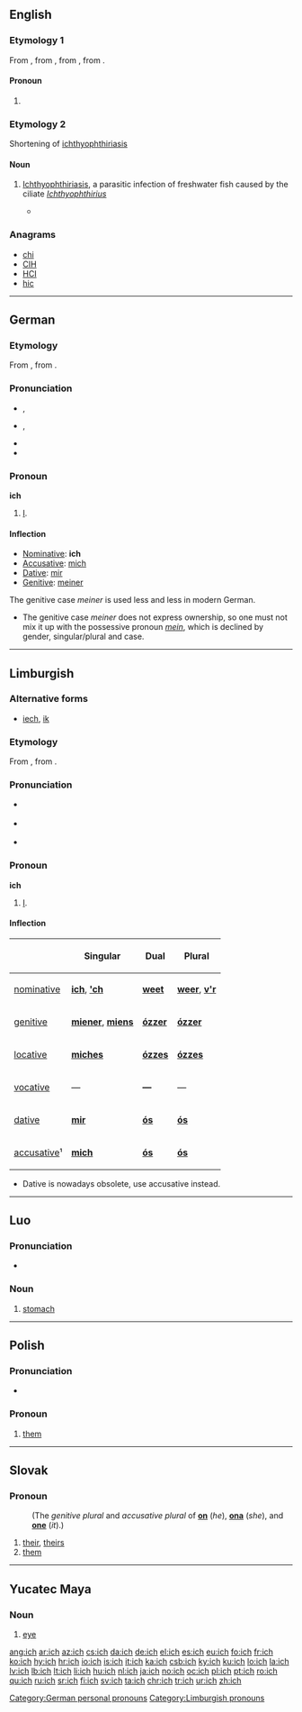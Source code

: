 {{also|Ich|ICH}}
==English==

===Etymology 1===
From {{etyl|enm}}, from {{etyl|ang}} {{term|ic|iċ|I|pos=pronoun|lang=ang}}, from {{proto|Germanic|ek|I|pos=pronoun|lang=en}}, from {{proto|Indo-European|egom|I|lang=en|pos=pronoun}}.

====Pronoun====
{{infl|en|pronoun}}

# {{rfv-sense}} {{obsolete}} {{non-gloss definition|The Southern and sometimes Midland dialectic form of {{term|I|lang=en}}, in Early English, corresponding to {{term|ik|lang=en}} of the Northern dialect.}}

===Etymology 2===

Shortening of [[ichthyophthiriasis]]

====Noun====
{{en-noun|-}}

# {{ichthyology}} [[ichthyophthiriasis|Ichthyophthiriasis]], a parasitic infection of freshwater fish caused by the ciliate ''[[Ichthyophthirius]]''
#* {{quote-book|1996|Edward J. Noga|Fish Disease: Diagnosis and Treatment|publisher=Iowa State University Press (2000)|pageurl=http://books.google.com/books?id=SAdDtT7YRRoC&pg=PA95&dq=ich|isbn=0-8138-2558-X|page=95
|passage='''Ich''' is one of the most common diseases of freshwater fish.}}

===Anagrams===
* [[chi#English|chi]]
* [[CIH#English|CIH]]
* [[HCI#English|HCI]]
* [[hic#English|hic]]

----

==German==

===Etymology===
From {{etyl|goh|de}} {{term|ih|lang=goh}}, from {{proto|Germanic|ek||ik|lang=de}}.

===Pronunciation===
* {{a|Bavarian}} {{IPA|/iʃ/|/iː/|lang=de}}, {{SAMPA|/iS/|/i:/|lang=de}}
* {{a|High German}} {{IPA|/ɪç/|lang=de}}, {{SAMPA|/IC/|lang=de}}
* {{audio|De-ich.ogg|audio}}
* {{audio|De-at-ich.ogg|Audio (Austria)}}

===Pronoun===
'''ich'''

# {{personal|lang=de}} [[I]].

====Inflection====
* [[nominative|Nominative]]: '''ich'''
* [[accusative|Accusative]]: [[mich]]
* [[dative|Dative]]: [[mir]]
* [[genitive|Genitive]]: [[meiner]]

The genitive case ''meiner'' is used less and less in modern German.
* The genitive case ''meiner'' does not express ownership, so one must not mix it up with the possessive pronoun ''[[mein]]'', which is declined by gender, singular/plural and case.

[[Category:German personal pronouns]]

----

==Limburgish==

===Alternative forms===
* [[iech]], [[ik]]

===Etymology===
From {{etyl|goh|li}} {{term|ih|lang=goh}}, from {{proto|Germanic|ek||ik|lang=li}}.

===Pronunciation===
* {{a|most dialects}} {{IPA|[ɪx]|lang=li}}
* {{a|Cleverlandic dialects}} {{IPA|[ɪk]|lang=li}}
* {{a|Maastrict}} {{IPA|[ix]|lang=li}}

===Pronoun===
'''ich'''

# {{personal|lang=li}} [[I]].

====Inflection====
{| class="wikitable" style="text-align: center;"
|-
!
! Singular
! Dual
! Plural
|-
! [[nominative]]
| '''[[ich]]''', '''[['ch]]'''
| '''[[weet]]'''
| '''[[weer]]''', '''[[v'r]]'''
|-
! [[genitive]]
| '''[[miener]]''', '''[[miens]]'''
| '''[[ózzer]]'''
| '''[[ózzer]]'''
|-
! [[locative]]
| '''[[miches]]'''
| '''[[ózzes]]'''
| '''[[ózzes]]'''
|-
! [[vocative]]
| —
| '''—'''
| —
|-
! [[dative]]
| '''[[mir]]'''
| '''[[ós]]'''
| '''[[ós]]'''
|-
! [[accusative]]¹
| '''[[mich]]'''
| '''[[ós]]'''
| '''[[ós]]'''
|}
* Dative is nowadays obsolete, use accusative instead.

[[Category:Limburgish pronouns]]

----

==Luo==

===Pronunciation===
* {{IPA|/ɪ̀c/|lang=luo}}

===Noun===
{{infl|luo|noun}}

# [[stomach]]

----

==Polish==

===Pronunciation===
* {{audio|Pl-ich.ogg|Audio}}

===Pronoun===
{{infl|pl|pronoun}}

# [[them]]

----

==Slovak==

===Pronoun===
{{infl|sk|pronoun}}

: (The ''genitive plural'' and ''accusative plural'' of '''[[on#Slovak|on]]''' (''he''), '''[[ona#Slovak|ona]]''' (''she''), and '''[[ono#Slovak|one]]''' (''it'').)

# [[their]], [[theirs]]
# [[them]]

----

==Yucatec Maya==

===Noun===
{{yua-noun}}

# {{anatomy|lang=yua}} [[eye]]

[[ang:ich]]
[[ar:ich]]
[[az:ich]]
[[cs:ich]]
[[da:ich]]
[[de:ich]]
[[el:ich]]
[[es:ich]]
[[eu:ich]]
[[fo:ich]]
[[fr:ich]]
[[ko:ich]]
[[hy:ich]]
[[hr:ich]]
[[io:ich]]
[[is:ich]]
[[it:ich]]
[[ka:ich]]
[[csb:ich]]
[[ky:ich]]
[[ku:ich]]
[[lo:ich]]
[[la:ich]]
[[lv:ich]]
[[lb:ich]]
[[lt:ich]]
[[li:ich]]
[[hu:ich]]
[[nl:ich]]
[[ja:ich]]
[[no:ich]]
[[oc:ich]]
[[pl:ich]]
[[pt:ich]]
[[ro:ich]]
[[qu:ich]]
[[ru:ich]]
[[sr:ich]]
[[fi:ich]]
[[sv:ich]]
[[ta:ich]]
[[chr:ich]]
[[tr:ich]]
[[ur:ich]]
[[zh:ich]]